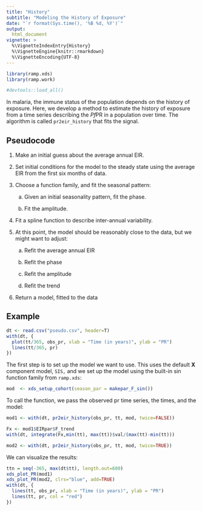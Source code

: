 ```yaml
---
title: "History" 
subtitle: "Modeling the History of Exposure" 
date: "`r format(Sys.time(), '%B %d, %Y')`"
output:
  html_document 
vignette: >
  %\VignetteIndexEntry{History}
  %\VignetteEngine{knitr::rmarkdown}
  %\VignetteEncoding{UTF-8}
---
```


```r
library(ramp.xds)
library(ramp.work)
```


```r
#devtools::load_all()
```

In malaria, the immune status of the population depends on the history of exposure. Here, we develop a method to estimate the history of exposure from a time series describing the *Pf*PR in a population over time. The algorithm is called `pr2eir_history` that fits the signal. 

## Pseudocode

1. Make an initial guess about the average annual EIR. 

2. Set initial conditions for the model to the steady state using the average EIR from the first six months of data.  

3. Choose a function family, and fit the seasonal pattern: 

    a. Given an initial seasonality pattern, fit the phase.  
    
    b. Fit the amplitude.

4. Fit a spline function to describe inter-annual variability. 

5. At this point, the model should be reasonably close to the data, but we might want to adjust:

    a. Refit the average annual EIR
    
    b. Refit the phase 
    
    c. Refit the amplitude 
    
    c. Refit the trend 
    
6. Return a model, fitted to the data
    
## Example 

```r
dt <- read.csv("pseudo.csv", header=T)
with(dt, {
  plot(tt/365, obs_pr, xlab = "Time (in years)", ylab = "PR")
  lines(tt/365, pr)  
})
```

The first step is to set up the model we want to use. This uses the default **X** component model, `SIS,` and we set up the model using the built-in sin function family from `ramp.xds`: 

```r
mod  <- xds_setup_cohort(season_par = makepar_F_sin())
```

To call the function, we pass the observed pr time series, the times, and the model:  

```r
mod1 <- with(dt, pr2eir_history(obs_pr, tt, mod, twice=FALSE))
```

```r
Fx <- mod1$EIRpar$F_trend
with(dt, integrate(Fx,min(tt), max(tt))$val/(max(tt)-min(tt))) 
```


```r
mod2 <- with(dt, pr2eir_history(obs_pr, tt, mod, twice=TRUE))
```

We can visualize the results: 

```r
ttn = seq(-365, max(dt$tt), length.out=600)
xds_plot_PR(mod1)
xds_plot_PR(mod2, clrs="blue", add=TRUE)
with(dt, {
  lines(tt, obs_pr, xlab = "Time (in years)", ylab = "PR")
  lines(tt, pr, col = "red")  
})

```

